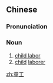 ==Chinese==
{{zh-forms}}

===Pronunciation===
{{zh-pron
|m=tónggōng
|c=tung4 gung1
|mn=tông-kang
|cat=n
}}

===Noun===
{{zh-noun}}

# [[child labor]]
# [[child]] [[laborer]]

[[zh:童工]]